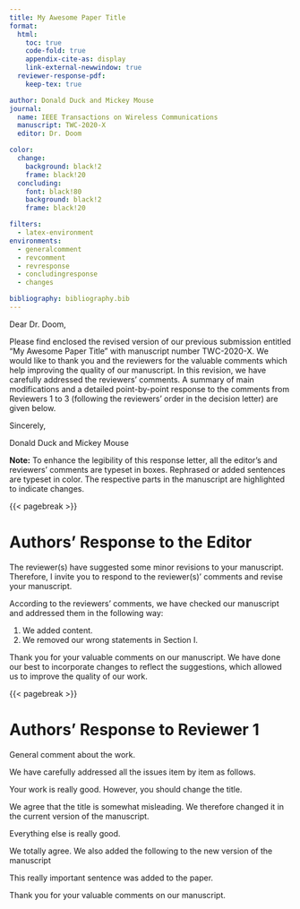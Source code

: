 ```yaml
---
title: My Awesome Paper Title
format:
  html:
    toc: true
    code-fold: true
    appendix-cite-as: display
    link-external-newwindow: true
  reviewer-response-pdf:
    keep-tex: true

author: Donald Duck and Mickey Mouse
journal:
  name: IEEE Transactions on Wireless Communications
  manuscript: TWC-2020-X
  editor: Dr. Doom

color:
  change:
    background: black!2
    frame: black!20
  concluding:
    font: black!80
    background: black!2
    frame: black!20

filters:
  - latex-environment
environments:
  - generalcomment
  - revcomment
  - revresponse
  - concludingresponse
  - changes

bibliography: bibliography.bib  
---
```


Dear Dr. Doom,

Please find enclosed the revised version of our previous submission entitled "My Awesome Paper Title" with manuscript number TWC-2020-X.
We would like to thank you and the reviewers for the valuable comments which help improving the quality of our manuscript.
In this revision, we have carefully addressed the reviewers' comments.
A summary of main modifications and a detailed point-by-point response to the comments from Reviewers 1 to 3 (following the reviewers' order in the decision letter) are given below.

Sincerely,

Donald Duck and Mickey Mouse

**Note:** To enhance the legibility of this response letter, all the editor's and reviewers' comments are typeset in boxes. Rephrased or added sentences are typeset in color. The respective parts in the manuscript are highlighted to indicate changes.

{{< pagebreak >}}

# Authors' Response to the Editor

::: {.generalcomment}
The reviewer(s) have suggested some minor revisions to your manuscript. Therefore, I invite you to respond to the reviewer(s)' comments and revise your manuscript.
:::

::: {.revresponse options="We appreciate your handling of the review process."}
According to the reviewers' comments, we have checked our manuscript and addressed them in the following way:

1. We added content.
2. We removed our wrong statements in Section I.
:::

::: {.concludingresponse options="to the Editor"}
Thank you for your valuable comments on our manuscript. 
We have done our best to incorporate changes to reflect the suggestions, which allowed us to improve the quality of our work.
:::

{{< pagebreak >}}

# Authors' Response to Reviewer 1

::: {.generalcomment}
General comment about the work.
:::

::: {.revresponse options="Thank you for your feedback."}
We have carefully addressed all the issues item by item as follows.
:::

::: {.revcomment}
Your work is really good. However, you should change the title.
:::

::: {.revresponse}
We agree that the title is somewhat misleading.
We therefore changed it in the current version of the manuscript.
:::

::: {.revcomment}
Everything else is really good.
:::

:::: {.revresponse}
We totally agree. We also added the following to the new version of the manuscript

::: {.changes}
This really important sentence was added to the paper.
:::
::::

::: {.concludingresponse options="to Reviewer 1"}
Thank you for your valuable comments on our manuscript. 
:::
